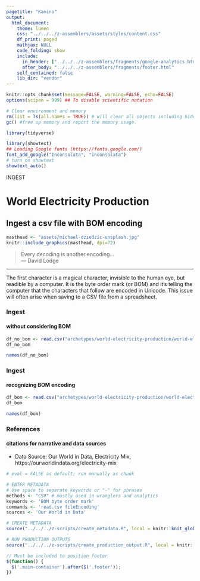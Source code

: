 ```yaml
---
pagetitle: "Kamino"
output: 
  html_document:
    theme: lumen
    css: "../../../z-assemblers/assets/styles/content.css"
    df_print: paged
    mathjax: NULL
    code_folding: show
    include:
      in_header: ["../../../z-assemblers/fragments/google-analytics.html", "../../../z-assemblers/fragments/header.html"]
      after_body: "../../../z-assemblers/fragments/footer.html"
    self_contained: false
    lib_dir: "vendor"
---
```


```r

knitr::opts_chunk$set(message=FALSE, warning=FALSE, echo=FALSE)
options(scipen = 999) ## To disable scientific notation

# Clear environment and memory
rm(list = ls(all.names = TRUE)) # will clear all objects including hidden objects.
gc() #free up memory and report the memory usage.

library(tidyverse)

library(showtext)
## Loading Google fonts (https://fonts.google.com/)
font_add_google("Inconsolata", "inconsolata")
# turn on showtext
showtext_auto()

```

<div class="activity">
INGEST  
</div>

# World Electricity Production
## Ingest a csv file with BOM encoding

```r

masthead <- "assets/michael-dziedzic-unsplash.jpg"
knitr::include_graphics(masthead, dpi=72)

```

> Every decoding is another encoding...\
--- David Lodge\

***

The first character is a magical character, invisible to the human eye, but readible by a computer. It is the byte order mark (or BOM) and it’s telling the computer that the characters that follow are encoded in Unicode. This issue will often arise when saving to a CSV file from a spreadsheet.

### Ingest
#### without considering BOM

```r

df_no_bom <- read.csv("archetypes/world-electricity-production/world-electricity-production-bom.csv", header = TRUE, stringsAsFactors = FALSE)
df_no_bom

names(df_no_bom)

```


### Ingest
#### recognizing BOM encoding


```r

df_bom <- read.csv("archetypes/world-electricity-production/world-electricity-production-bom.csv", header = TRUE, stringsAsFactors = FALSE, fileEncoding = 'UTF-8-BOM')
df_bom

names(df_bom)

```


### References
#### citations for narrative and data sources

* Data Source: Our World in Data, Electricity Mix, https://ourworldindata.org/electricity-mix


```r

# eval = FALSE as default; run manually as chunk

# ENTER METADATA
# Use space to separate keywords or "-" for phrases
methods <- "CSV" # mostly used in wranglers and analytics
keywords <- 'BOM byte order mark'
commands <- 'read.csv fileEncoding'
sources <- 'Our World in Data'

# CREATE METADATA
source("../../../z-scripts/create_metadata.R", local = knitr::knit_global())

# RUN PRODUCTION OUTPUTS
source("../../../z-scripts/create_production_output.R", local = knitr::knit_global())


```


```js

// Must be included to position footer
$(function() {
  $('.main-container').after($('.footer'));
})

```

